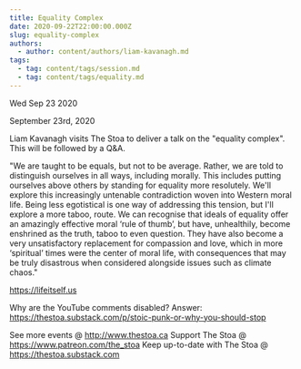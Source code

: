 ```yaml
---
title: Equality Complex
date: 2020-09-22T22:00:00.000Z
slug: equality-complex
authors:
  - author: content/authors/liam-kavanagh.md
tags:
  - tag: content/tags/session.md
  - tag: content/tags/equality.md
---
```






Wed Sep 23 2020

September 23rd, 2020

Liam Kavanagh visits The Stoa to deliver a talk on the "equality complex". This will be followed by a Q&A.

"We are taught to be equals, but not to be average. Rather, we are told to distinguish ourselves in all ways, including morally. This includes putting ourselves above others by standing for equality more resolutely. We'll explore this increasingly untenable contradiction woven into Western moral life. Being less egotistical is one way of addressing this tension, but I'll explore a more taboo, route. We can recognise that ideals of equality offer an amazingly effective moral ‘rule of thumb’, but have, unhealthily, become enshrined as the truth, taboo to even question. They have also become a very unsatisfactory replacement for compassion and love, which in more ‘spiritual’ times were the center of moral life, with consequences that may be truly disastrous when considered alongside issues such as climate chaos."

https://lifeitself.us

Why are the YouTube comments disabled? Answer: https://thestoa.substack.com/p/stoic-punk-or-why-you-should-stop

See more events @ http://www.thestoa.ca
Support The Stoa @ https://www.patreon.com/the_stoa
Keep up-to-date with The Stoa @ https://thestoa.substack.com


